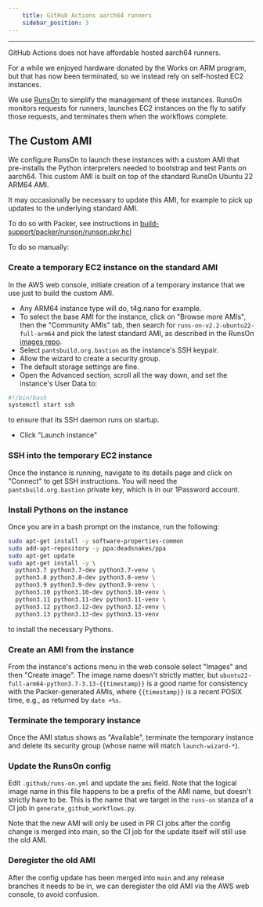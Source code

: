 ```yaml
---
    title: GitHub Actions aarch64 runners
    sidebar_position: 3
---
```


---

GitHub Actions does not have affordable hosted aarch64 runners.

For a while we enjoyed hardware donated by the Works on ARM program, but that has now been terminated,
so we instead rely on self-hosted EC2 instances.

We use [RunsOn](https://runs-on.com/) to simplify the management of these instances. RunsOn monitors
requests for runners, launches EC2 instances on the fly to satify those requests, and terminates them
when the workflows complete.

## The Custom AMI

We configure RunsOn to launch these instances with a custom AMI that pre-installs the Python interpreters
needed to bootstrap and test Pants on aarch64. This custom AMI is built on top of the standard RunsOn
Ubuntu 22 ARM64 AMI.

It may occasionally be necessary to update this AMI, for example to pick up updates to the underlying standard
AMI.

To do so with Packer, see instructions in [build-support/packer/runson/runson.pkr.hcl]()

To do so manually:

### Create a temporary EC2 instance on the standard AMI

In the AWS web console, initiate creation of a temporary instance that we use just to build the custom AMI.

- Any ARM64 instance type will do, t4g.nano for example.
- To select the base AMI for the instance, click on "Browse more AMIs", then the "Community AMIs" tab,
then search for `runs-on-v2.2-ubuntu22-full-arm64` and pick the latest standard AMI, as described in
the RunsOn [images repo](https://github.com/runs-on/runner-images-for-aws).
- Select `pantsbuild.org.bastion` as the instance's SSH keypair.
- Allow the wizard to create a security group.
- The default storage settings are fine.
- Open the Advanced section, scroll all the way down, and set the instance's User Data to:

```bash
#!/bin/bash
systemctl start ssh
```

to ensure that its SSH daemon runs on startup.

- Click "Launch instance"

### SSH into the temporary EC2 instance

Once the instance is running, navigate to its details page and click on "Connect" to get SSH instructions.
You will need the `pantsbuild.org.bastion` private key, which is in our 1Password account.

### Install Pythons on the instance

Once you are in a bash prompt on the instance, run the following:

```bash
sudo apt-get install -y software-properties-common
sudo add-apt-repository -y ppa:deadsnakes/ppa
sudo apt-get update
sudo apt-get install -y \
  python3.7 python3.7-dev python3.7-venv \
  python3.8 python3.8-dev python3.8-venv \
  python3.9 python3.9-dev python3.9-venv \
  python3.10 python3.10-dev python3.10-venv \
  python3.11 python3.11-dev python3.11-venv \
  python3.12 python3.12-dev python3.12-venv \
  python3.13 python3.13-dev python3.13-venv
```

to install the necessary Pythons.

### Create an AMI from the instance

From the instance's actions menu in the web console select "Images" and then "Create image".
The image name doesn't strictly matter, but `ubuntu22-full-arm64-python3.7-3.13-{{timestamp}}`
is a good name for consistency with the Packer-generated AMIs, where `{{timestamp}}` is a
recent POSIX time, e.g., as returned by `date +%s`.

### Terminate the temporary instance

Once the AMI status shows as "Available", terminate the temporary instance and delete its security group
(whose name will match `launch-wizard-*`).

### Update the RunsOn config

Edit `.github/runs-on.yml` and update the `ami` field. Note that the logical image name in this file
happens to be a prefix of the AMI name, but doesn't strictly have to be. This is the name that we
target in the `runs-on` stanza of a CI job in `generate_github_workflows.py`.

Note that the new AMI will only be used in PR CI jobs after the config change is merged into main,
so the CI job for the update itself will still use the old AMI.

### Deregister the old AMI

After the config update has been merged into `main` and any release branches it needs to be in,
we can deregister the old AMI via the AWS web console, to avoid confusion.
